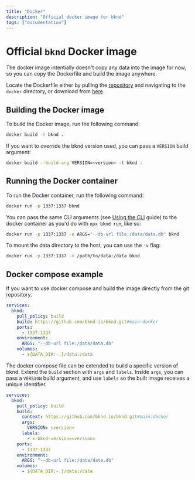 ```yaml
---
title: "Docker"
description: "Official docker image for bknd"
tags: ["documentation"]
---
```


# Official `bknd` Docker image

The docker image intentially doesn't copy any data into the image for now, so you can copy the Dockerfile and build the image anywhere.

Locate the Dockerfile either by pulling the [repository](https://github.com/bknd-io/bknd) and navigating to the `docker` directory, or download from [here](https://github.com/bknd-io/bknd/blob/main/docker/Dockerfile).

## Building the Docker image

To build the Docker image, run the following command:

```bash
docker build -t bknd .
```

If you want to override the bknd version used, you can pass a `VERSION` build argument:

```bash
docker build --build-arg VERSION=<version> -t bknd .
```

## Running the Docker container

To run the Docker container, run the following command:

```bash
docker run -p 1337:1337 bknd
```

You can pass the same CLI arguments (see [Using the CLI](https://docs.bknd.io/cli) guide) to the docker container as you'd do with `npx bknd run`, like so:

```bash
docker run -p 1337:1337 -e ARGS="--db-url file:/data/data.db" bknd
```

To mount the data directory to the host, you can use the `-v` flag:

```bash
docker run -p 1337:1337 -v /path/to/data:/data bknd
```

## Docker compose example

If you want to use docker compose and build the image directly from the git repository.

```yaml title="compose.yml"
services:
  bknd:
    pull_policy: build
    build: https://github.com/bknd-io/bknd.git#main:docker
    ports:
      - 1337:1337
    environment:
      ARGS: "--db-url file:/data/data.db"
    volumes:
      - ${DATA_DIR:-.}/data:/data
```

The docker compose file can be extended to build a specific version of bknd.
Extend the `build` section with `args` and `labels`.
Inside `args`, you can pass a `VERSION` build argument, and use `labels` so the built image receives a unique identifier.

```yaml title="compose.yml"
services:
  bknd:
    pull_policy: build
    build:
      context: https://github.com/bknd-io/bknd.git#main:docker
      args:
        VERSION: <version>
      labels:
        - x-bknd-version=<version>
    ports:
      - 1337:1337
    environment:
      ARGS: "--db-url file:/data/data.db"
    volumes:
      - ${DATA_DIR:-.}/data:/data
```
